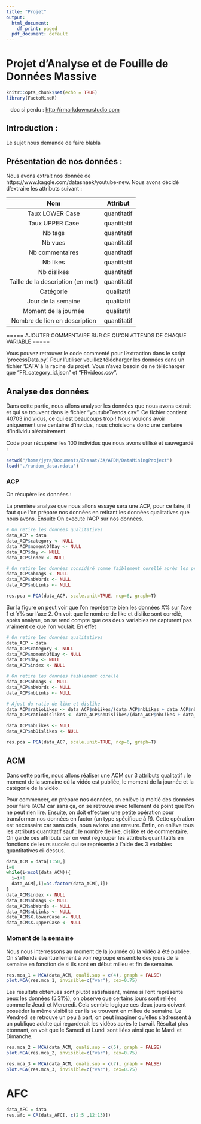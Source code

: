 ```yaml
---
title: "Projet"
output:
  html_document:
    df_print: paged
  pdf_document: default
---
```


# Projet d'Analyse et de Fouille de Données Massive

```r
knitr::opts_chunk$set(echo = TRUE)
library(FactoMineR)
```

&ensp; doc si perdu : <http://rmarkdown.rstudio.com>

## Introduction :
Le sujet nous demande de faire blabla

## Présentation de nos données :

Nous avons extrait nos donnée de https://www.kaggle.com/datasnaek/youtube-new.
Nous avons décidé d'extraire les attributs suivant :

|                 Nom                |   Attribut  |
|:----------------------------------:|:-----------:|
|           Taux LOWER Case          | quantitatif |
|           Taux UPPER Case          | quantitatif |
|               Nb tags              | quantitatif |
|               Nb vues              | quantitatif |
|           Nb commentaires          | quantitatif |
|              Nb likes              | quantitatif |
|             Nb dislikes            | quantitatif |
| Taille de la  description (en mot) | quantitatif |
|              Catégorie             |  qualitatif |
| Jour de la semaine                 |  qualitatif |
|        Moment de la  journée       |  qualitatif |
|    Nombre de lien en description   | quantitatif |

=====
AJOUTER COMMENTAIRE SUR CE QU'ON ATTENDS DE CHAQUE VARIABLE
=====

Vous pouvez retrouver le code commenté pour l'extraction dans le script 'processData.py'. Pour l'utiliser veuillez télécharger les données dans un fichier 'DATA' à la racine du projet. Vous n'avez besoin de ne télécharger que "FR_category_id.json" et "FRvideos.csv".

## Analyse des données
Dans cette partie, nous allons analyser les données que nous avons extrait et qui se trouvent dans le fichier "youtubeTrends.csv". Ce fichier contient 40703 individus, ce qui est beaucoups trop ! Nous voulons avoir uniquement une centaine d'invidus, nous choisisons donc une centaine d'individu aléatoirement. 

Code pour récupérer les 100 individus que nous avons utilisé et sauvegardé :
```r
setwd("/home/jyra/Documents/Enssat/3A/AFDM/DataMiningProject")
load('./random_data.rdata')
```


### ACP
On récupère les données :


La première analyse que nous allons essayé sera une ACP, pour ce faire, il faut que l'on prépare nos données en retirant les données qualitatives que nous avons.
Ensuite On execute l'ACP sur nos données.
```r
# On retire les données qualitatives
data_ACP = data
data_ACP$category <- NULL
data_ACP$momentOfDay <- NULL
data_ACP$day <- NULL
data_ACP$index <- NULL

# On retire les données considéré comme faiblement corellé après les premiers tests 
data_ACP$nbTags <- NULL
data_ACP$nbWords <- NULL
data_ACP$nbLinks <- NULL

res.pca = PCA(data_ACP, scale.unit=TRUE, ncp=6, graph=T)
```

Sur la figure on peut voir que l'on représente bien les données X% sur l'axe 1 et Y% sur l'axe 2.
On voit que le nombre de like et dislike sont corrélé, après analyse, on se rend compte que ces deux variables ne capturent pas vraiment ce que l'on voulait. En effet

```r
# On retire les données qualitatives
data_ACP = data
data_ACP$category <- NULL
data_ACP$momentOfDay <- NULL
data_ACP$day <- NULL
data_ACP$index <- NULL

# On retire les données faiblement corellé
data_ACP$nbTags <- NULL
data_ACP$nbWords <- NULL
data_ACP$nbLinks <- NULL

# Ajout du ratio de like et dislike
data_ACP$ratioLikes <- data_ACP$nbLikes/(data_ACP$nbLikes + data_ACP$nbDislikes)
data_ACP$ratioDislikes <- data_ACP$nbDislikes/(data_ACP$nbLikes + data_ACP$nbDislikes)

data_ACP$nbLikes <- NULL
data_ACP$nbDislikes <- NULL

res.pca = PCA(data_ACP, scale.unit=TRUE, ncp=6, graph=T) 
```

## ACM

Dans cette partie, nous allons réaliser une ACM sur 3 attributs qualitatif : le moment de la semaine où la vidéo est publiée, le moment de la journée et la catégorie de la vidéo.

Pour commencer, on prépare nos données, on enlève la moitié des données pour faire l'ACM car sans ça, on se retrouve avec tellement de point que l'on ne peut rien lire. Ensuite, on doit effectuer une petite opération pour transformer nos données en factor (un type spécifique à R). Cette opération est necessaire car sans cela, nous avions une erreure. Enfin, on enlève tous les attributs quantitatif sauf : le nombre de like, dislike et de commentaire. On garde ces attributs car on veut regrouper les attributs quantitatifs en fonctions de leurs succés qui se représente à l'aide des 3 variables quantitatives ci-dessus.

```r
data_ACM = data[1:50,] 
i=0
while(i<ncol(data_ACM)){
  i=i+1
  data_ACM[,i]=as.factor(data_ACM[,i])
}
data_ACM$index <- NULL
data_ACM$nbTags <- NULL
data_ACM$nbWords <- NULL
data_ACM$nbLinks <- NULL
data_ACM$X.lowerCase <- NULL
data_ACM$X.upperCase <- NULL

```

### Moment de la semaine

Nous nous interressons au moment de la journée où la vidéo à été publiée. On s'attends éventuellement à voir regroupé ensemble des jours de la semaine en fonction de si ils sont en début milieu et fin de semaine. 

```r
res.mca_1 = MCA(data_ACM, quali.sup = c(4), graph = FALSE)
plot.MCA(res.mca_1, invisible=c("var"), cex=0.75)
```

Les résultats obtenues sont plutôt satisfaisant, même si l'ont représente peux les données (5.31%), on observe que certains jours sont reliées comme le Jeudi et Mercredi. Cela semble logique ces deux jours doivent posséder la même visibilité car ils se trouvent en milieu de semaine. Le Vendredi se retrouve un peu à part, on peut imaginer qu'elles s'adressent à un publique adulte qui regarderait les vidéos après le travail. Résultat plus étonnant, on voit que le Samedi et Lundi sont liées ainsi que le Mardi et Dimanche. 

```r
res.mca_2 = MCA(data_ACM, quali.sup = c(5), graph = FALSE)
plot.MCA(res.mca_2, invisible=c("var"), cex=0.75)
```

```r
res.mca_3 = MCA(data_ACM, quali.sup = c(7), graph = FALSE)
plot.MCA(res.mca_3, invisible=c("var"), cex=0.75)
```





# AFC
```r
data_AFC = data
res.afc = CA(data_AFC[, c(2:5 ,12:13)])
```



